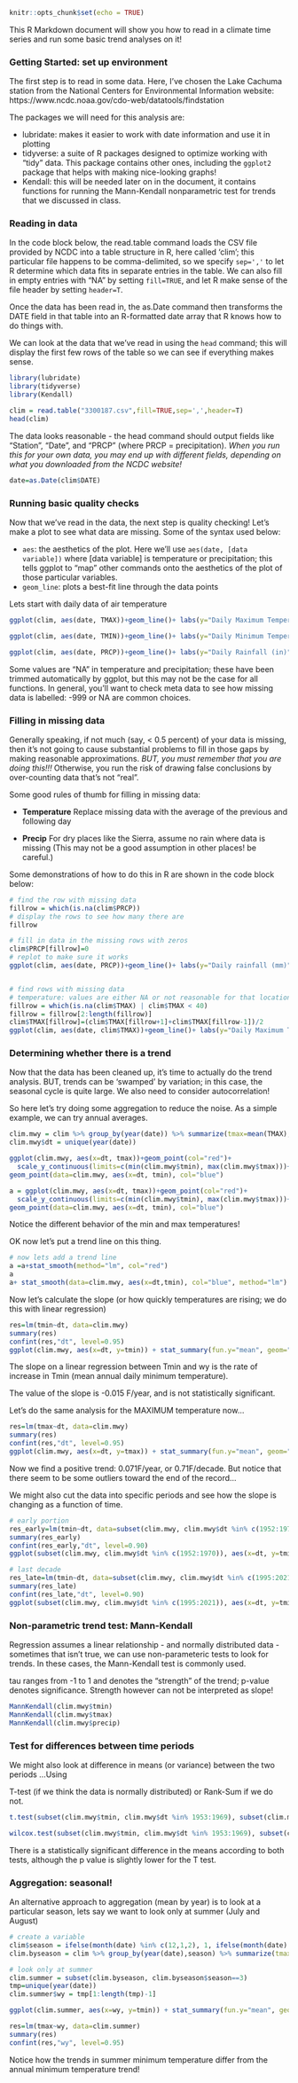 ```r
knitr::opts_chunk$set(echo = TRUE)
```

This R Markdown document will show you how to read in a climate time series and run some basic trend analyses on it!

### Getting Started: set up environment

The first step is to read in some data. Here, I've chosen the Lake Cachuma station from the National Centers for Environmental Information website:
https://www.ncdc.noaa.gov/cdo-web/datatools/findstation

The packages we will need for this analysis are:

* lubridate: makes it easier to work with date information and use it in plotting
* tidyverse: a suite of R packages designed to optimize working with "tidy" data. This package contains other ones, including the `ggplot2` package that helps with making nice-looking graphs!
* Kendall: this will be needed later on in the document, it contains functions for running the Mann-Kendall nonparametric test for trends that we discussed in class.


### Reading in data
In the code block below, the read.table command loads the CSV file provided by NCDC into a table structure in R, here called 'clim'; this particular file happens to be comma-delimited, so we specify `sep=','` to let R determine which data fits in separate entries in the table. We can also fill in empty entries with "NA" by setting `fill=TRUE`, and let R make sense of the file header by setting `header=T`.

Once the data has been read in, the as.Date command then transforms the DATE field in that table into an R-formatted date array that R knows how to do things with.

We can look at the data that we've read in using the `head` command; this will display the first few rows of the table so we can see if everything makes sense.

```r
library(lubridate)
library(tidyverse)
library(Kendall)

clim = read.table("3300187.csv",fill=TRUE,sep=',',header=T)
head(clim)
```

The data looks reasonable - the head command should output fields like "Station", "Date", and "PRCP" (where PRCP = precipitation). _When you run this for your own data, you may end up with different fields, depending on what you downloaded from the NCDC website!_

```r
date=as.Date(clim$DATE)

```

### Running basic quality checks
Now that we've read in the data, the next step is quality checking! Let's make a plot to see what data are missing. Some of the syntax used below:

* `aes`: the aesthetics of the plot. Here we'll use `aes(date, [data variable])` where [data variable] is temperature or precipitation; this tells ggplot to "map" other commands onto the aesthetics of the plot of those particular variables.
* `geom_line`: plots a best-fit line through the data points

Lets start with daily data of air temperature 
```r

ggplot(clim, aes(date, TMAX))+geom_line()+ labs(y="Daily Maximum Temperature (degrees F)", x="Date")

ggplot(clim, aes(date, TMIN))+geom_line()+ labs(y="Daily Minimum Temperature (degrees F)", x="Date")

ggplot(clim, aes(date, PRCP))+geom_line()+ labs(y="Daily Rainfall (in)", x="Date")

```


Some values are "NA" in temperature and precipitation; these have been trimmed automatically by ggplot, but this may not be the case for all functions. In general, you'll want to check meta data to see how missing data is labelled: -999 or NA are common choices. 

### Filling in missing data

Generally speaking, if not much (say, < 0.5 percent) of your data is missing, then it's not going to cause substantial problems to fill in those gaps by making reasonable approximations. *BUT, you must remember that you are doing this!!!* Otherwise, you run the risk of drawing false conclusions by over-counting data that's not "real".

Some good rules of thumb for filling in missing data:

* **Temperature**
Replace missing data with the average of the previous and following day

* **Precip**
For dry places like the Sierra, assume no rain where data is missing (This may not be a good assumption in other places! be careful.)

Some demonstrations of how to do this in R are shown in the code block below:


```r

# find the row with missing data
fillrow = which(is.na(clim$PRCP))
# display the rows to see how many there are
fillrow

# fill in data in the missing rows with zeros
clim$PRCP[fillrow]=0
# replot to make sure it works
ggplot(clim, aes(date, PRCP))+geom_line()+ labs(y="Daily rainfall (mm)", x="Date")


# find rows with missing data
# temperature: values are either NA or not reasonable for that location (here, below 40F)
fillrow = which(is.na(clim$TMAX) | clim$TMAX < 40)
fillrow = fillrow[2:length(fillrow)]
clim$TMAX[fillrow]=(clim$TMAX[fillrow+1]+clim$TMAX[fillrow-1])/2
ggplot(clim, aes(date, clim$TMAX))+geom_line()+ labs(y="Daily Maximum Temperature (degrees F)", x="Date")

```


### Determining whether there is a trend

Now that the data has been cleaned up, it's time to actually do the trend analysis. BUT, trends can be 'swamped' by variation; in this case, the seasonal cycle is quite large. We also need to consider autocorrelation! 

So here let's try doing some aggregation to reduce the noise. As a simple example, we can try annual averages.

```r

clim.mwy = clim %>% group_by(year(date)) %>% summarize(tmax=mean(TMAX), tmin=mean(TMIN), precip=sum(PRCP))
clim.mwy$dt = unique(year(date))

ggplot(clim.mwy, aes(x=dt, tmax))+geom_point(col="red")+
  scale_y_continuous(limits=c(min(clim.mwy$tmin), max(clim.mwy$tmax)))+
geom_point(data=clim.mwy, aes(x=dt, tmin), col="blue")

a = ggplot(clim.mwy, aes(x=dt, tmax))+geom_point(col="red")+
  scale_y_continuous(limits=c(min(clim.mwy$tmin), max(clim.mwy$tmax)))+
geom_point(data=clim.mwy, aes(x=dt, tmin), col="blue")

```

Notice the different behavior of the min and max temperatures! 

OK now let's put a trend line on this thing.

```r

# now lets add a trend line
a =a+stat_smooth(method="lm", col="red")
a
a+ stat_smooth(data=clim.mwy, aes(x=dt,tmin), col="blue", method="lm")

```



Now let's calculate the slope (or how quickly temperatures are rising; we do this with linear regression)

```r


res=lm(tmin~dt, data=clim.mwy)
summary(res)
confint(res,"dt", level=0.95)
ggplot(clim.mwy, aes(x=dt, y=tmin)) + stat_summary(fun.y="mean", geom="point", col="red", size=4)+theme(axis.text=element_text(size=14, face="bold"), axis.title=element_text(size=14, face="bold")) + geom_smooth(method="lm")
```

The slope on a linear regression between Tmin and wy is the rate of increase in Tmin (mean annual daily minimum temperature).

The value of the slope is -0.015 F/year, and is not statistically significant.


Let's do the same analysis for the MAXIMUM temperature now...

```r


res=lm(tmax~dt, data=clim.mwy)
summary(res)
confint(res,"dt", level=0.95)
ggplot(clim.mwy, aes(x=dt, y=tmax)) + stat_summary(fun.y="mean", geom="point", col="red", size=4)+theme(axis.text=element_text(size=14, face="bold"), axis.title=element_text(size=14, face="bold")) + geom_smooth(method="lm")
```

Now we find a positive trend: 0.071F/year, or 0.71F/decade. But notice that there seem to be some outliers toward the end of the record...

We might also cut the data into specific periods and see how the slope is changing as a function of time.

```r


# early portion
res_early=lm(tmin~dt, data=subset(clim.mwy, clim.mwy$dt %in% c(1952:1970)))
summary(res_early)
confint(res_early,"dt", level=0.90)
ggplot(subset(clim.mwy, clim.mwy$dt %in% c(1952:1970)), aes(x=dt, y=tmin)) + stat_summary(fun.y="mean", geom="point", col="red", size=4)+theme(axis.text=element_text(size=14, face="bold"), axis.title=element_text(size=14, face="bold")) + geom_smooth(method="lm")

# last decade
res_late=lm(tmin~dt, data=subset(clim.mwy, clim.mwy$dt %in% c(1995:2021)))
summary(res_late)
confint(res_late,"dt", level=0.90)
ggplot(subset(clim.mwy, clim.mwy$dt %in% c(1995:2021)), aes(x=dt, y=tmin)) + stat_summary(fun.y="mean", geom="point", col="red", size=4)+theme(axis.text=element_text(size=14, face="bold"), axis.title=element_text(size=14, face="bold")) + geom_smooth(method="lm")


```


### Non-parametric trend test: Mann-Kendall

Regression assumes a linear relationship - and normally distributed data - sometimes that isn't true, we can use non-parameteric tests to look for trends. In these cases, the Mann-Kendall test is commonly used.

tau ranges from -1 to 1 and denotes the "strength" of the trend; p-value denotes significance. Strength however can not be interpreted as slope!

```r


MannKendall(clim.mwy$tmin)
MannKendall(clim.mwy$tmax)
MannKendall(clim.mwy$precip)

```

### Test for differences between time periods

We might also look at difference in means (or variance) between the two periods ...Using

T-test (if we think the data is normally distributed)
or Rank-Sum if we do not.


```r

t.test(subset(clim.mwy$tmin, clim.mwy$dt %in% 1953:1969), subset(clim.mwy$tmin, clim.mwy$dt %in% 1995:2004))

wilcox.test(subset(clim.mwy$tmin, clim.mwy$dt %in% 1953:1969), subset(clim.mwy$tmin, clim.mwy$dt %in% 1995:2004))

```
There is a statistically significant difference in the means according to both tests, although the p value is slightly lower for the T test.


### Aggregation: seasonal!

An alternative approach to aggregation (mean by year)
is to look at a particular season, lets say we want to look only at summer (July and August)


```r
# create a variable
clim$season = ifelse(month(date) %in% c(12,1,2), 1, ifelse(month(date) %in% c(3:5),2, ifelse(month(date) %in% c(6:8),3,4)))
clim.byseason = clim %>% group_by(year(date),season) %>% summarize(tmax=mean(TMAX), tmin=mean(TMIN), precip=sum(PRCP))

# look only at summer
clim.summer = subset(clim.byseason, clim.byseason$season==3)
tmp=unique(year(date))
clim.summer$wy = tmp[1:length(tmp)-1]

ggplot(clim.summer, aes(x=wy, y=tmin)) + stat_summary(fun.y="mean", geom="point", col="red", size=4)+theme(axis.text=element_text(size=14, face="bold"), axis.title=element_text(size=14, face="bold")) + geom_smooth(method="lm")+labs(y=" Summer Minimum Daily Temperature C")

res=lm(tmax~wy, data=clim.summer)
summary(res)
confint(res,"wy", level=0.95)

```
Notice how the trends in summer minimum temperature differ from the annual minimum temperature trend!


